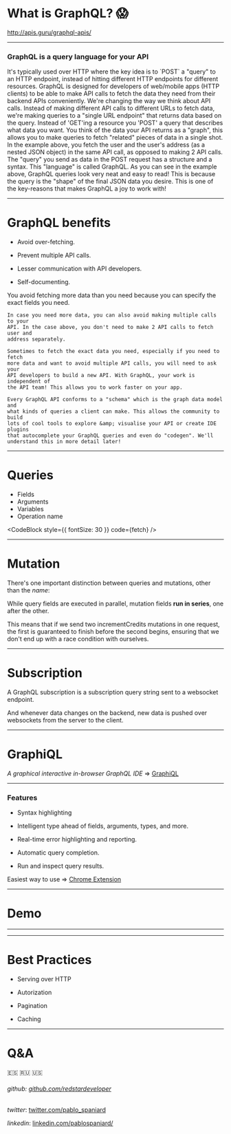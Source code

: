 


# What is GraphQL? :scream:

<Notes>http://apis.guru/graphql-apis/</Notes>

---

### GraphQL is a query language for your API

<Notes>
    It's typically used over HTTP where the key idea is to `POST` a "query" to
    an HTTP endpoint, instead of hitting different HTTP endpoints for different
    resources. GraphQL is designed for developers of web/mobile apps (HTTP
    clients) to be able to make API calls to fetch the data they need from their
    backend APIs conveniently.
    We're changing the way we think about API calls. Instead of making different API calls to different URLs to fetch data, we're making queries to a "single URL endpoint" that returns data based on the query.
    Instead of 'GET'ing a resource you 'POST' a query that describes what data you want.
    You think of the data your API returns as a "graph", this allows you to make queries to fetch "related" pieces of data in a single shot. In the example above, you fetch the user and the user's address (as a nested JSON object) in the same API call, as opposed to making 2 API calls.
    The "query" you send as data in the POST request has a structure and a syntax. This "language" is called GraphQL.
    As you can see in the example above, GraphQL queries look very neat and easy to read! This is because the query is the "shape" of the final JSON data you desire. This is one of the key-reasons that makes GraphQL a joy to work with!
</Notes>

---

# GraphQL benefits

<Appear>

-   Avoid over-fetching.


-   Prevent multiple API calls.


-   Lesser communication with API developers.


-   Self-documenting.


</Appear>

<Notes>
    You avoid fetching more data than you need because you can specify the exact
    fields you need.

    In case you need more data, you can also avoid making multiple calls to your
    API. In the case above, you don't need to make 2 API calls to fetch user and
    address separately.

    Sometimes to fetch the exact data you need, especially if you need to fetch
    more data and want to avoid multiple API calls, you will need to ask your
    API developers to build a new API. With GraphQL, your work is independent of
    the API team! This allows you to work faster on your app.

    Every GraphQL API conforms to a "schema" which is the graph data model and
    what kinds of queries a client can make. This allows the community to build
    lots of cool tools to explore &amp; visualise your API or create IDE plugins
    that autocomplete your GraphQL queries and even do "codegen". We'll
    understand this in more detail later!
</Notes>


---

# Queries

-   Fields
-   Arguments
-   Variables
-   Operation name

<CodeBlock style={{ fontSize: 30 }} code={fetch} />

---

# Mutation

There's one important distinction between queries and mutations, other than the _name_:

While query fields are executed in parallel, mutation fields **run in series**, one after the other.

<Notes>
    This means that if we send two incrementCredits mutations in one request, the first is guaranteed to finish before the second begins, ensuring that we don't end up with a race condition with ourselves.
</Notes>

---

# Subscription

A GraphQL subscription is a subscription query string sent to a websocket endpoint. 

And whenever data changes on the backend, new data is pushed over websockets from the server to the client.

---

# GraphiQL

_A graphical interactive in-browser GraphQL IDE_ => [GraphiQL](https://github.com/graphql/graphiql)

---

### Features

<Appear>

-   Syntax highlighting


-   Intelligent type ahead of fields, arguments, types, and more.


-   Real-time error highlighting and reporting.


-   Automatic query completion.


-   Run and inspect query results.


</Appear>

Easiest way to use => [Chrome Extension](https://chrome.google.com/webstore/detail/chromeiql/fkkiamalmpiidkljmicmjfbieiclmeij)

---

# Demo

---

<GraphiqlComponent />

---

# Best Practices

<Appear>

-   Serving over HTTP
 

-   Autorization


-   Pagination


-   Caching

</Appear>

---

# Q&A


:es: :ru: :us:

###### _github_: [github.com/redstardeveloper](https://github.com/redstardeveloper)

_twitter_: [twitter.com/pablo_spaniard](https://twitter.com/pablo_spaniard)

_linkedin_: [linkedin.com/pablospaniard/](https://www.linkedin.com/in/pablospaniard/)



